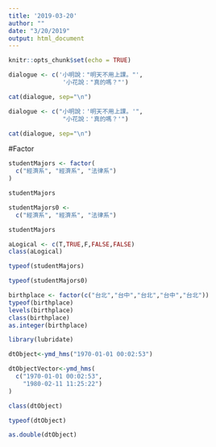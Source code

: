 ```yaml
---
title: '2019-03-20'
author: ""
date: "3/20/2019"
output: html_document
---
```


```r
knitr::opts_chunk$set(echo = TRUE)
```

```r
dialogue <- c('小明說："明天不用上課。"',
               '小花說："真的嗎？"')

cat(dialogue, sep="\n")
```
```r
dialogue <- c("小明說：'明天不用上課。'",
               "小花說：'真的嗎？'")

cat(dialogue, sep="\n")
```
#Factor
```r
studentMajors <- factor(
  c("經濟系", "經濟系", "法律系")
)
```
```r
studentMajors
```
```r
studentMajors0 <- 
  c("經濟系", "經濟系", "法律系")

```
```r
studentMajors
```
```r
aLogical <- c(T,TRUE,F,FALSE,FALSE)
class(aLogical)
```

```r
typeof(studentMajors)
```
```r
typeof(studentMajors0)
```
```r
birthplace <- factor(c("台北","台中","台北","台中","台北"))
typeof(birthplace)
levels(birthplace)
class(birthplace)
as.integer(birthplace)
```
```r
library(lubridate)
```
```r
dtObject<-ymd_hms("1970-01-01 00:02:53") 
```
```r
dtObjectVector<-ymd_hms(
  c("1970-01-01 00:02:53",
    "1980-02-11 11:25:22")
)
```
```r
class(dtObject)
```
```r
typeof(dtObject)
```
```r
as.double(dtObject)
```



